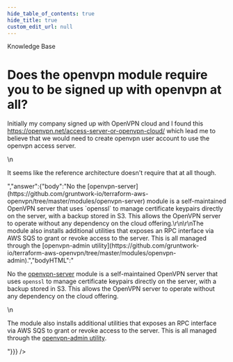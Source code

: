 ```yaml
---
hide_table_of_contents: true
hide_title: true
custom_edit_url: null
---
```



<CenterLayout>
<span className="title">Knowledge Base</span>
<h1>Does the openvpn module require you to be signed up with openvpn at all?</h1>
<GitHub discussion={{"id":"D_kwDOF8slf84APF80","number":312,"author":{"login":"yorinasub17"},"title":"Does the openvpn module require you to be signed up with openvpn at all?","body":"Initially my company signed up with OpenVPN cloud and I found this https://openvpn.net/access-server-or-openvpn-cloud/ which lead me to believe that we would need to create openvpn user account to use the openvpn access server.\r\n\r\nIt seems like the reference architecture doesn't require that at all though.","bodyHTML":"<p dir=\"auto\">Initially my company signed up with OpenVPN cloud and I found this <a href=\"https://openvpn.net/access-server-or-openvpn-cloud/\" rel=\"nofollow\">https://openvpn.net/access-server-or-openvpn-cloud/</a> which lead me to believe that we would need to create openvpn user account to use the openvpn access server.</p>\n<p dir=\"auto\">It seems like the reference architecture doesn't require that at all though.</p>","answer":{"body":"No the [openvpn-server](https://github.com/gruntwork-io/terraform-aws-openvpn/tree/master/modules/openvpn-server) module is a self-maintained OpenVPN server that uses `openssl` to manage certificate keypairs directly on the server, with a backup stored in S3. This allows the OpenVPN server to operate without any dependency on the cloud offering.\r\n\r\nThe module also installs additional utilities that exposes an RPC interface via AWS SQS to grant or revoke access to the server. This is all managed through the [openvpn-admin utility](https://github.com/gruntwork-io/terraform-aws-openvpn/tree/master/modules/openvpn-admin).","bodyHTML":"<p dir=\"auto\">No the <a href=\"https://github.com/gruntwork-io/terraform-aws-openvpn/tree/master/modules/openvpn-server\">openvpn-server</a> module is a self-maintained OpenVPN server that uses <code class=\"notranslate\">openssl</code> to manage certificate keypairs directly on the server, with a backup stored in S3. This allows the OpenVPN server to operate without any dependency on the cloud offering.</p>\n<p dir=\"auto\">The module also installs additional utilities that exposes an RPC interface via AWS SQS to grant or revoke access to the server. This is all managed through the <a href=\"https://github.com/gruntwork-io/terraform-aws-openvpn/tree/master/modules/openvpn-admin\">openvpn-admin utility</a>.</p>"}}} />

</CenterLayout>
  

<!-- ##DOCS-SOURCER-START
{
  "sourcePlugin": "github-discussions",
  "hash": "137519bb0ec3daec5e4c84a3794ad504"
}
##DOCS-SOURCER-END -->
